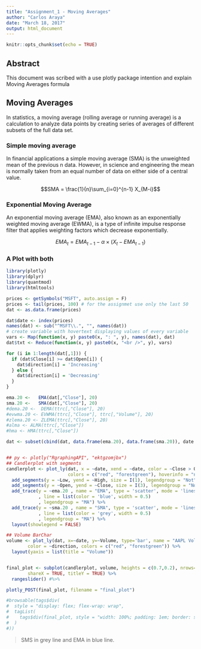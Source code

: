```yaml
---
title: "Assignment_1 - Moving Averages"
author: "Carlos Araya"
date: "March 18, 2017"
output: html_document
---
```


```r
knitr::opts_chunk$set(echo = TRUE)
```

## Abstract

This document was scribed with a use plotly package intention and explain Moving Averages formula

## Moving Averages

In statistics, a moving average (rolling average or running average) is a calculation to analyze data points by creating series of averages of different subsets of the full data set.

### Simple moving average

In financial applications a simple moving average (SMA) is the unweighted mean of the previous n data. However, in science and engineering the mean is normally taken from an equal number of data on either side of a central value.

$$SMA = \frac{1}{n}\sum_{i=0}^{n-1} X_{M-i}$$

### Exponential Moving Average

An exponential moving average (EMA), also known as an exponentially weighted moving average (EWMA), is a type of infinite impulse response filter that applies weighting factors which decrease exponentially.

$$EMA_t = EMA_{t-1} - \alpha \times (X_t - EMA_{t-1}) $$

### A Plot with both

```r

library(plotly)
library(dplyr)
library(quantmod)
library(htmltools)

prices <- getSymbols("MSFT", auto.assign = F)
prices <- tail(prices, 100) # for the assignmet use only the last 50
dat <- as.data.frame(prices)

dat$date <- index(prices)
names(dat) <- sub("^MSFT\\.", "", names(dat))
# create variable with hovertext displaying values of every variable
vars <- Map(function(x, y) paste0(x, ": ", y), names(dat), dat)
dat$txt <- Reduce(function(x, y) paste0(x, "<br />", y), vars)

for (i in 1:length(dat[,1])) {
  if (dat$Close[i] >= dat$Open[i]) {
    dat$direction[i] = 'Increasing'
  } else {
    dat$direction[i] = 'Decreasing'
  }
}

ema.20 <-   EMA(dat[,"Close"], 20)
sma.20 <-   SMA(dat[,"Close"], 20)
#dema.20 <-  DEMA(ttrc[,"Close"], 20)
#evwma.20 <- EVWMA(ttrc[,"Close"], ttrc[,"Volume"], 20)
#zlema.20 <- ZLEMA(ttrc[,"Close"], 20)
#alma <- ALMA(ttrc[,"Close"])
#hma <- HMA(ttrc[,"Close"])

dat <- subset(cbind(dat, data.frame(ema.20), data.frame(sma.20)), date >= date[20])


## py <- plotly("RgraphingAPI", "ektgzomjbx")
## Candlerplot with segments
candlerplot <- plot_ly(dat, x = ~date, xend = ~date, color = ~Close > Open,
                       colors = c("red", "forestgreen"), hoverinfo = "none") %>%
  add_segments(y = ~Low, yend = ~High, size = I(1), legendgroup = "Not") %>%
  add_segments(y = ~Open, yend = ~Close, size = I(3), legendgroup = "Not") %>%
  add_trace(y = ~ema.20 , name = "EMA", type = 'scatter', mode = 'lines'
            , line = list(color = 'blue', width = 0.5)
            , legendgroup = "MA") %>%
  add_trace(y = ~sma.20 , name = "SMA", type = 'scatter', mode = 'lines'
            , line = list(color = 'grey', width = 0.5)
            , legendgroup = "MA") %>%
  layout(showlegend = FALSE)

## Volume BarChar
volume <- plot_ly(dat, x=~date, y=~Volume, type='bar', name = "AAPL Volume",
        color = ~direction, colors = c("red", "forestgreen")) %>%
  layout(yaxis = list(title = "Volume"))


final_plot <- subplot(candlerplot, volume, heights = c(0.7,0.2), nrows=2,
        shareX = TRUE, titleY = TRUE) %>%
  rangeslider() #%>%

plotly_POST(final_plot, filename = "final_plot")

#browsable(tags$div(
#  style = "display: flex; flex-wrap: wrap",
#  tagList(
#    tags$div(final_plot, style = "width: 100%; padding: 1em; border: solid;")
#  )
#))


```

> SMS in grey line and EMA in blue line.

